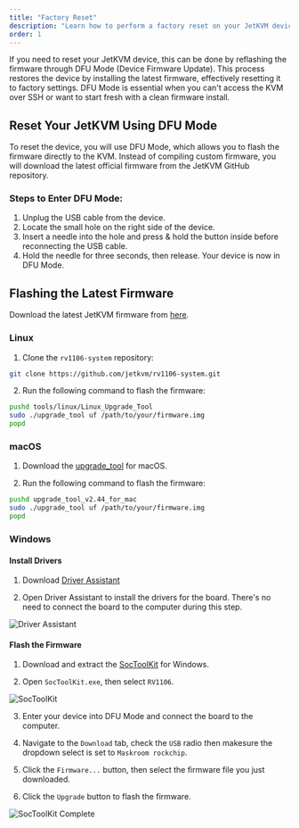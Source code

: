 ```yaml
---
title: "Factory Reset"
description: "Learn how to perform a factory reset on your JetKVM device using DFU Mode. This guide covers entering DFU Mode and flashing the latest firmware to restore your device to its original settings."
order: 1
---
```


If you need to reset your JetKVM device, this can be done by reflashing the firmware through DFU Mode (Device Firmware Update). This process restores the device by installing the latest firmware, effectively resetting it to factory settings. DFU Mode is essential when you can't access the KVM over SSH or want to start fresh with a clean firmware install.

## Reset Your JetKVM Using DFU Mode

To reset the device, you will use DFU Mode, which allows you to flash the firmware directly to the KVM. Instead of compiling custom firmware, you will download the latest official firmware from the JetKVM GitHub repository.

### Steps to Enter DFU Mode:

1. Unplug the USB cable from the device.
2. Locate the small hole on the right side of the device.
3. Insert a needle into the hole and press & hold the button inside before reconnecting the USB cable.
4. Hold the needle for three seconds, then release. Your device is now in DFU Mode.

## Flashing the Latest Firmware

Download the latest JetKVM firmware from [here](https://api.jetkvm.com/releases/system_recovery/latest).


### Linux

1. Clone the `rv1106-system` repository:

```sh
git clone https://github.com/jetkvm/rv1106-system.git
```

2. Run the following command to flash the firmware:

```sh
pushd tools/linux/Linux_Upgrade_Tool
sudo ./upgrade_tool uf /path/to/your/firmware.img
popd
```

### macOS

1. Download the [upgrade_tool](https://github.com/jetkvm/rv1106-system/releases/download/v0.2.5/upgrade_tool_v2.44_for_mac.zip) for macOS.

2. Run the following command to flash the firmware:

```sh
pushd upgrade_tool_v2.44_for_mac
sudo ./upgrade_tool uf /path/to/your/firmware.img
popd
```

### Windows

#### Install Drivers

1. Download [Driver Assistant](https://github.com/jetkvm/rv1106-system/releases/download/v0.2.5/DriverAssitant_v5.14.zip)

2. Open Driver Assistant to install the drivers for the board. There's no need to connect the board to the computer during this step.

![Driver Assistant](/content/files/dfu-driver-assistant.png)

#### Flash the Firmware

1. Download and extract the [SocToolKit](https://github.com/jetkvm/rv1106-system/releases/download/v0.2.5/SocToolKit_v2.5_20250701_01_win.zip) for Windows.

2. Open `SocToolKit.exe`, then select `RV1106`.

![SocToolKit](/content/files/dfu-soctoolkit-1.png)

3. Enter your device into DFU Mode and connect the board to the computer.

4. Navigate to the `Download` tab, check the `USB` radio then makesure the dropdown select is set to `Maskroom rockchip`.

5. Click the `Firmware...` button, then select the firmware file you just downloaded.

6. Click the `Upgrade` button to flash the firmware.

![SocToolKit Complete](/content/files/dfu-soctoolkit-2.png)